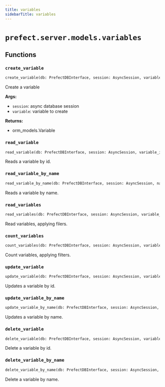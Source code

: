 ```yaml
---
title: variables
sidebarTitle: variables
---
```


# `prefect.server.models.variables`

## Functions

### `create_variable` <sup><a href="https://github.com/PrefectHQ/prefect/blob/main/src/prefect/server/models/variables.py#L13" target="_blank"><Icon icon="github" style="width: 14px; height: 14px;" /></a></sup>

```python
create_variable(db: PrefectDBInterface, session: AsyncSession, variable: VariableCreate) -> orm_models.Variable
```


Create a variable

**Args:**
- `session`: async database session
- `variable`: variable to create

**Returns:**
- orm_models.Variable


### `read_variable` <sup><a href="https://github.com/PrefectHQ/prefect/blob/main/src/prefect/server/models/variables.py#L34" target="_blank"><Icon icon="github" style="width: 14px; height: 14px;" /></a></sup>

```python
read_variable(db: PrefectDBInterface, session: AsyncSession, variable_id: UUID) -> Optional[orm_models.Variable]
```


Reads a variable by id.


### `read_variable_by_name` <sup><a href="https://github.com/PrefectHQ/prefect/blob/main/src/prefect/server/models/variables.py#L48" target="_blank"><Icon icon="github" style="width: 14px; height: 14px;" /></a></sup>

```python
read_variable_by_name(db: PrefectDBInterface, session: AsyncSession, name: str) -> Optional[orm_models.Variable]
```


Reads a variable by name.


### `read_variables` <sup><a href="https://github.com/PrefectHQ/prefect/blob/main/src/prefect/server/models/variables.py#L62" target="_blank"><Icon icon="github" style="width: 14px; height: 14px;" /></a></sup>

```python
read_variables(db: PrefectDBInterface, session: AsyncSession, variable_filter: Optional[filters.VariableFilter] = None, sort: sorting.VariableSort = sorting.VariableSort.NAME_ASC, offset: Optional[int] = None, limit: Optional[int] = None) -> Sequence[orm_models.Variable]
```


Read variables, applying filers.


### `count_variables` <sup><a href="https://github.com/PrefectHQ/prefect/blob/main/src/prefect/server/models/variables.py#L88" target="_blank"><Icon icon="github" style="width: 14px; height: 14px;" /></a></sup>

```python
count_variables(db: PrefectDBInterface, session: AsyncSession, variable_filter: Optional[filters.VariableFilter] = None) -> int
```


Count variables, applying filters.


### `update_variable` <sup><a href="https://github.com/PrefectHQ/prefect/blob/main/src/prefect/server/models/variables.py#L107" target="_blank"><Icon icon="github" style="width: 14px; height: 14px;" /></a></sup>

```python
update_variable(db: PrefectDBInterface, session: AsyncSession, variable_id: UUID, variable: VariableUpdate) -> bool
```


Updates a variable by id.


### `update_variable_by_name` <sup><a href="https://github.com/PrefectHQ/prefect/blob/main/src/prefect/server/models/variables.py#L127" target="_blank"><Icon icon="github" style="width: 14px; height: 14px;" /></a></sup>

```python
update_variable_by_name(db: PrefectDBInterface, session: AsyncSession, name: str, variable: VariableUpdate) -> bool
```


Updates a variable by name.


### `delete_variable` <sup><a href="https://github.com/PrefectHQ/prefect/blob/main/src/prefect/server/models/variables.py#L144" target="_blank"><Icon icon="github" style="width: 14px; height: 14px;" /></a></sup>

```python
delete_variable(db: PrefectDBInterface, session: AsyncSession, variable_id: UUID) -> bool
```


Delete a variable by id.


### `delete_variable_by_name` <sup><a href="https://github.com/PrefectHQ/prefect/blob/main/src/prefect/server/models/variables.py#L158" target="_blank"><Icon icon="github" style="width: 14px; height: 14px;" /></a></sup>

```python
delete_variable_by_name(db: PrefectDBInterface, session: AsyncSession, name: str) -> bool
```


Delete a variable by name.

